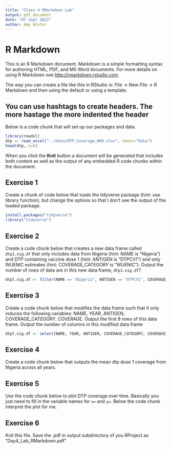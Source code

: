 ```yaml
---
title: "Class 4 RMarkdown Lab"
output: pdf_document
date: "07 Sept 2022"
author: Amy Winter
---
```


# R Markdown

This is an R Markdown document. Markdown is a simple formatting syntax for authoring HTML, PDF, and MS Word documents. For more details on using R Markdown see <http://rmarkdown.rstudio.com>.

The way you can create a file like this in RStudio is: File → New File → R Markdown and then using the default or using a template.

## You can use hashtags to create headers.  The more hastage the more indented the header

Below is a code chunk that will set up our packages and data. 
```r
library(readxl)
dtp <- read_excel("../data/DTP_Coverage_WHO.xlsx", sheet="Data")
head(dtp, n=5)
```

When you click the **Knit** button a document will be generated that includes both content as well as the output of any embedded R code chunks within the document. 

## Exercise 1

Create a chunk of code below that loads the tidyverse package (hint: use library function), but change the options so that I don't see the output of the loaded package.
```r
install.packages("tidyverse")
library("tidyverse") 
```

## Exercise 2

Create a code chunk below that creates a new data frame called `dtp1.nig.df` that only includes data from Nigeria (hint: NAME is "Nigeria") and DTP containing vaccine dose 1 (hint: ANTIGEN is "DTPCV1") and only WUENIC estimates (hint: COVERAGE_CATEGORY is "WUENIC"). Output the number of rows of data are in this new data frame, `dtp1.nig.df`?
```r
dtpl.nig.df <- filter(NAME == "Nigeria", ANTIGEN == "DTPCV1", COVERAGE_CATEROGY == "WUENIC")
```

## Exercise 3 

Create a code chunk below that modifies the data frame such that it only induces the following variables: NAME, YEAR, ANTIGEN, COVERAGE_CATEGORY, COVERAGE. Output the first 8 rows of this data frame. Output the number of columns in this modified data frame
```r
dtpl.nig.df <- select(NAME, YEAR, ANTIGEN, COVERAGE_CATEGORY, COVERAGE)
```


## Exercise 4

Create a code chunk below that outputs the mean dtp dose 1 coverage from Nigeria across all years.


## Exercise 5

Use the code chunk below to plot DTP coverage over time. Basically you just need to fill in the variable names for `x=` and `y=`.  Below the code chunk interpret the plot for me. 


## Exercise 6

Knit this file. Save the .pdf in output subdirectory of you RProject as "Day4_Lab_RMarkdown.pdf"
